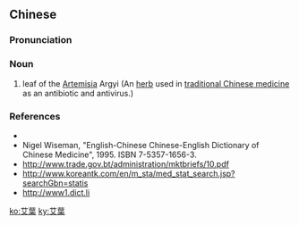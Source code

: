 {{also|艾叶}}
==Chinese==
{{zh-forms|s=艾叶}}

===Pronunciation===
{{zh-pron
|m=àiyè
|cat=n
}}

===Noun===
{{zh-noun}}

# leaf of the [[w:Artemisia_(genus)|Artemisia]] Argyi (An [[herb]] used in [[traditional Chinese medicine]] as an antibiotic and antivirus.)

===References===
* {{pedialite|艾叶|lang=zh}}
* Nigel Wiseman, "English-Chinese Chinese-English Dictionary of Chinese Medicine", 1995. ISBN 7-5357-1656-3.
* http://www.trade.gov.bt/administration/mktbriefs/10.pdf
* http://www.koreantk.com/en/m_sta/med_stat_search.jsp?searchGbn=statis
* http://www1.dict.li

[[ko:艾葉]]
[[ky:艾葉]]